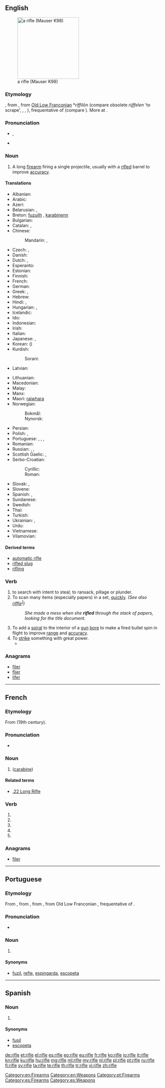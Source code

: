 ==English==
{{wikipedia}}
[[Image:FR8-01.jpg|thumb|right|200px|a rifle (Mauser K98)]]

===Etymology===
{{etyl|enm}}, from {{etyl|fro}} {{term|rifler||to scrape off, plunder|lang=fro}}, from [[Old Low Franconian]] *''riffilōn'' (compare obsolete {{etyl|nl|-}} ''rijffelen'' 'to scrape', {{etyl|ang}} {{term|geriflian||to wrinkle|lang=ang}}, {{etyl|gmh}} {{term|riffeln||to scratch, heckle (flax)|lang=gmh}}, {{etyl|goh}} {{term|riffilōn||to saw, rub apart|lang=goh}}), frequentative of {{proto|Germanic|rīfanan}} (compare {{etyl|non}} {{term|rifa||to tear, break|lang=non}}). More at {{term|rive}}.

===Pronunciation===
* {{IPA|/ˈraɪfəl/}}, {{SAMPA|/"raIf@l/}}
* {{audio|en-us-rifle.ogg|Audio (US)}}

===Noun===
{{en-noun}}

# A long [[firearm]] firing a single projectile, usually with a [[rifled]] barrel to improve [[accuracy]].

====Translations====
{{trans-top|firearm with a rifled barrel}}
* Albanian: {{t-|sq|pushkë|f|xs=Albanian}}
* Arabic: {{t|ar|بندقية|f|tr=bunduqíya|sc=Arab}}
* Azeri: {{t|az|tüfəng}}
* Belarusian: {{t|be|вінтоўка|f|tr=vintóŭka|sc=Cyrl}}, {{t|be|ружжо|n|tr=ružžó|sc=Cyrl}}
* Breton: [[fuzuilh]] {{f}}, [[karabinenn]] {{f}}
* Bulgarian: {{t|bg|пушка|f|tr=púška|sc=Cyrl}}
* Catalan: {{t|ca|fusell|m}}, {{t|ca|rifle|m}}
* Chinese:
*: Mandarin: {{t|zh|步槍|sc=Hani}}, {{t|zh|步枪|tr=bùqiāng|sc=Hani}}
* Czech: {{t-|cs|puška|f}}, {{t|cs|ručnice|f}}
* Danish: {{t+|da|riffel|c}}
* Dutch: {{t+|nl|geweer|n}}, {{t+|nl|karabijn|f}}
* Esperanto: {{t-|eo|fusilo|xs=Esperanto}}
* Estonian: {{t|et|vintpüss}}
* Finnish: {{t+|fi|kivääri}}
* French: {{t+|fr|fusil|m}}
* German: {{t+|de|Gewehr|n}}
* Greek: {{t+|el|τυφέκιον|n|tr=tifékion}}, {{qualifier|colloquial}} {{t+|el|τουφέκι|n|tr=toufeki}}
* Hebrew: {{t+|he|רובה|m|tr=rové}}
* Hindi: {{t|hi|राइफल|tr=rā'iphal|sc=Deva}}, {{t|hi|राइफ़ल|tr=rā'ifal|sc=Deva}}
* Hungarian: {{t+|hu|puska}}, {{t|hu|karabély}}
* Icelandic: {{t+|is|riffill|m}}
* Ido: {{t+|io|fusilo|xs=Ido}}
* Indonesian: {{t|id|senapan|xs=Indonesian}}
* Irish: {{t|ga|raidhfil|m}}
* Italian: {{t+|it|fucile|m}}
* Japanese: {{t|ja|小銃|tr=しょうじゅう, shōjū|sc=Jpan}},  {{t-|ja|ライフル|tr=raifuru}}
* Korean: {{t|ko|소총|tr=sochong|sc=Kore}} ({{t|ko|小銃|sc=Kore}})
* Kurdish:
*: Sorani: {{t|ku|تفه‌نگ|tr=tfang|sc=ku-Arab}}
* Latvian: {{t|lv|šautene|f}}
{{trans-mid}}
* Lithuanian: {{t|lt|šautuvas}}
* Macedonian: {{t-|mk|пушка|f|tr=púška}}
* Malay: {{t|ms|raifal}}
* Manx: {{t|gv|raifyl|m}}
* Maori: [[raiwhara]]
* Norwegian:
*: Bokmål: {{t|nb|rifle|m|f}}
*: Nynorsk: {{t|nn|rifle|f}}
* Persian: {{t-|fa|تفنگ|tr=tofang|xs=Persian}}
* Polish: {{t+|pl|karabin|m}}, {{t|pl|gwintówka|f}}
* Portuguese: {{t+|pt|fuzil|m}}, {{t+|pt|espingarda|f}}, {{t|pt|rifle|m}}, {{t|pt|refle|m}}
* Romanian: {{t-|ro|pușcă|f}}
* Russian: {{t|ru|ружьё|n|tr=ruž’jó|sc=Cyrl}}, {{t|ru|винтовка|f|tr=vintóvka|sc=Cyrl}}, {{qualifier|carbine}} {{t|ru|карабин|m|tr=karabín|sc=Cyrl}}
* Scottish Gaelic: {{t|gd|gunna-peilear|m}}, {{t|gd|isneach|f}}
* Serbo-Croatian:
*: Cyrillic: {{t|sh|пушка|f}}
*: Roman: {{t|sh|puška|f}}
* Slovak: {{t|sk|puška|f}}, {{t|sk|karabína|f}}
* Slovene: {{t|sl|puška|f}}
* Spanish: {{t-|es|fusil|m}}, {{t|es|rifle}}
* Sundanese: {{t|su|bedil|xs=Sundanese}}
* Swedish: {{t+|sv|gevär|n}}
* Thai: {{t|th|ปืนเล็กยาว|tr=bpeun lék yaao|sc=Thai}}
* Turkish: {{t+|tr|tüfek}}
* Ukrainian: {{t|uk|гвинтівка|f|tr=hvyntívka|sc=Cyrl}}, {{qualifier|colloquial}} {{t|uk|рушниця|f|tr=rušnýcja|sc=Cyrl}}
* Urdu: {{t|ur|رائفل|tr=rā'ifal|sc=ur-Arab}}
* Vietnamese: {{t|vi|súng trường}}
* Vilamovian: {{tø|wym|gywier}}
{{trans-bottom}}

====Derived terms====
* [[automatic rifle]]
* [[rifled slug]]
* [[rifling]]

===Verb===
{{en-verb|rifl|es}}

# to search with intent to steal; to ransack, pillage or plunder.
# To scan many items (especially papers) in a set, [[quickly]]. ''(See also [[riffle]]<sup>[http://verbmall.blogspot.com/2008/05/riffle-or-rifle.html]</sup>)''
#: ''She made a mess when she '''rifled''' through the stack of papers, looking for the title document.''
# To add a [[spiral]] to the interior of a [[gun]] [[bore]] to make a fired bullet spin in flight to improve [[range]] and [[accuracy]].
# To [[strike]] something with great power.
#* {{quote-news
|year=2010
|date=December 28
|author=Marc Vesty
|title=Stoke 0 - 2 Fulham
|work=BBC
|url=http://news.bbc.co.uk/sport1/hi/football/eng_prem/9306533.stm
|page=
|passage=Davies's cross was headed away from danger by Robert Huth, only for Baird to take the ball in his stride and '''rifle''' his right-footed effort towards the corner from the edge of the box.}}

===Anagrams===
* [[filer#English|filer]]
* [[flier#English|flier]]
* [[lifer#English|lifer]]

[[Category:en:Firearms]]
[[Category:en:Weapons]]

----

==French==

===Etymology===
From {{etyl|AE.|fr}} {{term|rifle|lang=en}} (19th century).

===Pronunciation===
* {{IPA|/ʁifl/|lang=fr}}

===Noun===
{{fr-noun|m}}

# {{l|en|rifle}} ([[carabine]])

====Related terms====
* [[.22 Long Rifle]]

===Verb===
{{fr-verb-form}}

# {{conjugation of|rifler||1|s|pres|ind|lang=fr}}
# {{conjugation of|rifler||3|s|pres|ind|lang=fr}}
# {{conjugation of|rifler||1|s|pres|sub|lang=fr}}
# {{conjugation of|rifler||3|s|pres|sub|lang=fr}}
# {{conjugation of|rifler||2|s|imp|lang=fr}}

===Anagrams===
* [[filer#French|filer]]

----

==Portuguese==

===Etymology===
From {{etyl|en|pt}} {{term|rifle|lang=en}}, from {{etyl|enm|pt}}, from {{etyl|fro|pt}} {{term|rifler||to scrape off, plunder|lang=fro}}, from Old Low Franconian {{recons|riffilōn|rifillon|lang=odt}}, frequentative of {{proto|Germanic|rīfanan|lang=pt}}.

===Pronunciation===
* {{a|South Brazil}} {{IPA|/ˈhi.fle/|lang=pt}}

===Noun===
{{pt-noun|m|s}}

# {{l|en|rifle}}

====Synonyms====
* [[fuzil]], [[refle]], [[espingarda]], [[escopeta]]

[[Category:pt:Firearms]]

----

==Spanish==

===Noun===
{{es-noun|m}}

# {{l|en|rifle}}

====Synonyms====
* [[fusil]]
* [[escopeta]]

[[Category:es:Firearms]]
[[Category:es:Weapons]]

[[de:rifle]]
[[et:rifle]]
[[el:rifle]]
[[es:rifle]]
[[eo:rifle]]
[[eu:rifle]]
[[fr:rifle]]
[[ko:rifle]]
[[io:rifle]]
[[it:rifle]]
[[kn:rifle]]
[[ku:rifle]]
[[hu:rifle]]
[[mg:rifle]]
[[ml:rifle]]
[[my:rifle]]
[[nl:rifle]]
[[pl:rifle]]
[[pt:rifle]]
[[ru:rifle]]
[[fi:rifle]]
[[sv:rifle]]
[[ta:rifle]]
[[te:rifle]]
[[th:rifle]]
[[tr:rifle]]
[[vi:rifle]]
[[zh:rifle]]